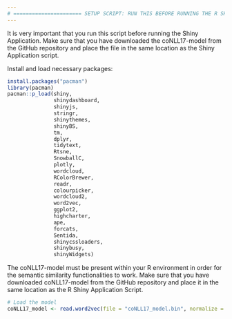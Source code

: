 ```yaml
---
# ====================== SETUP SCRIPT: RUN THIS BEFORE RUNNING THE R SHINY APP ============================== #
---
```


It is very important that you run this script before running the Shiny Application. Make sure that you have downloaded the coNLL17-model from the GitHub repository and place the file in the same location as the Shiny Application script. 

Install and load necessary packages:
```r
install.packages("pacman")
library(pacman)
pacman::p_load(shiny, 
               shinydashboard, 
               shinyjs, 
               stringr, 
               shinythemes,
               shinyBS,
               tm, 
               dplyr, 
               tidytext,
               Rtsne,
               SnowballC,
               plotly, 
               wordcloud, 
               RColorBrewer, 
               readr, 
               colourpicker, 
               wordcloud2, 
               word2vec,
               ggplot2,
               highcharter,
               ape,
               forcats,
               Sentida,
               shinycssloaders,
               shinybusy,
               shinyWidgets)

```

The coNLL17-model must be present within your R environment in order for the semantic similarity functionalities to work. Make sure that you have downloaded coNLL17-model from the GitHub repository and place it in the same location as the R Shiny Application Script.
```r
# Load the model
coNLL17_model <- read.word2vec(file = "coNLL17_model.bin", normalize = TRUE)
```


